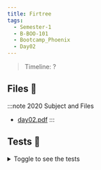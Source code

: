 ```yaml
---
title: Firtree
tags:
  - Semester-1
  - B-BOO-101
  - Bootcamp_Phoenix
  - Day02
---
```

> Timeline: ?


## Files 📂

:::note 2020 Subject and Files
- [day02.pdf](https://github.com/Studio-17/Epitech-Subjects/raw/main/Semester-1/B-BOO-101/Bootcamp_Phoenix/Day02/day02.pdf)
:::

## Tests 🤖
<details>
  <summary>Toggle to see the tests</summary>
  <div>
Yo
  </div>
</details>
